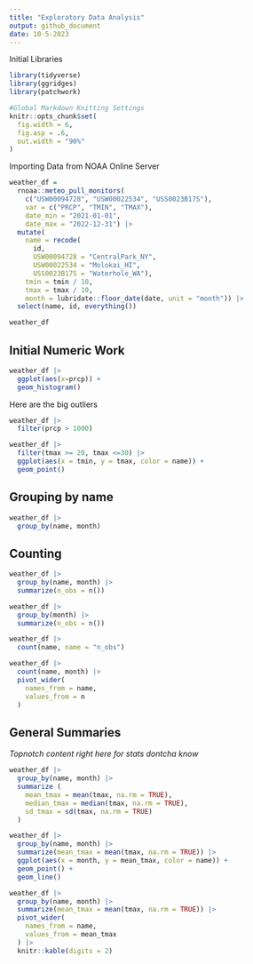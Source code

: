 ```yaml
---
title: "Exploratory Data Analysis"
output: github_document
date: 10-5-2023
---
```


Initial Libraries
```r
library(tidyverse)
library(ggridges)
library(patchwork)

#Global Markdown Knitting Settings
knitr::opts_chunk$set(
  fig.width = 6,
  fig.asp = .6,
  out.width = "90%"
)
```

Importing Data from NOAA Online Server

```r
weather_df = 
  rnoaa::meteo_pull_monitors(
    c("USW00094728", "USW00022534", "USS0023B17S"),
    var = c("PRCP", "TMIN", "TMAX"), 
    date_min = "2021-01-01",
    date_max = "2022-12-31") |>
  mutate(
    name = recode(
      id, 
      USW00094728 = "CentralPark_NY", 
      USW00022534 = "Molokai_HI",
      USS0023B17S = "Waterhole_WA"),
    tmin = tmin / 10,
    tmax = tmax / 10,
    month = lubridate::floor_date(date, unit = "month")) |>
  select(name, id, everything())

weather_df
```

## Initial Numeric Work

```r

weather_df |> 
  ggplot(aes(x=prcp)) + 
  geom_histogram()
```

Here are the big outliers
```r
weather_df |> 
  filter(prcp > 1000)
```

```r
weather_df |> 
  filter(tmax >= 20, tmax <=30) |> 
  ggplot(aes(x = tmin, y = tmax, color = name)) + 
  geom_point()

```

## Grouping by name
```r
weather_df |> 
  group_by(name, month)
```

## Counting

```r
weather_df |> 
  group_by(name, month) |> 
  summarize(n_obs = n())

weather_df |> 
  group_by(month) |> 
  summarize(n_obs = n())
```

```r
weather_df |> 
  count(name, name = "n_obs")
```

```r
weather_df |> 
  count(name, month) |> 
  pivot_wider(
    names_from = name, 
    values_from = n
  )

```

## General Summaries
*Topnotch content right here for stats dontcha know*

```r
weather_df |> 
  group_by(name, month) |> 
  summarize (
    mean_tmax = mean(tmax, na.rm = TRUE),
    median_tmax = median(tmax, na.rm = TRUE),
    sd_tmax = sd(tmax, na.rm = TRUE)
  )
```

```r
weather_df |> 
  group_by(name, month) |> 
  summarize(mean_tmax = mean(tmax, na.rm = TRUE)) |> 
  ggplot(aes(x = month, y = mean_tmax, color = name)) +
  geom_point() +
  geom_line()
```

```r
weather_df |> 
  group_by(name, month) |> 
  summarize(mean_tmax = mean(tmax, na.rm = TRUE)) |> 
  pivot_wider(
    names_from = name, 
    values_from = mean_tmax
  ) |> 
  knitr::kable(digits = 2)
```


